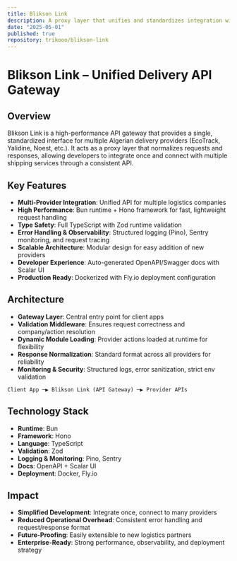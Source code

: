 ```yaml
---
title: Blikson Link
description: A proxy layer that unifies and standardizes integration with multiple shipping provider APIs, simplifying development and reducing operational complexity.
date: "2025-05-01"
published: true
repository: trikooo/blikson-link
---
```


# Blikson Link – Unified Delivery API Gateway

## Overview

Blikson Link is a high-performance API gateway that provides a single, standardized interface for multiple Algerian delivery providers (EcoTrack, Yalidine, Noest, etc.). It acts as a proxy layer that normalizes requests and responses, allowing developers to integrate once and connect with multiple shipping services through a consistent API.

## Key Features

* **Multi-Provider Integration**: Unified API for multiple logistics companies
* **High Performance**: Bun runtime + Hono framework for fast, lightweight request handling
* **Type Safety**: Full TypeScript with Zod runtime validation
* **Error Handling & Observability**: Structured logging (Pino), Sentry monitoring, and request tracing
* **Scalable Architecture**: Modular design for easy addition of new providers
* **Developer Experience**: Auto-generated OpenAPI/Swagger docs with Scalar UI
* **Production Ready**: Dockerized with Fly.io deployment configuration

## Architecture

* **Gateway Layer**: Central entry point for client apps
* **Validation Middleware**: Ensures request correctness and company/action resolution
* **Dynamic Module Loading**: Provider actions loaded at runtime for flexibility
* **Response Normalization**: Standard format across all providers for reliability
* **Monitoring & Security**: Structured logs, error sanitization, strict env validation

```
Client App ─▶ Blikson Link (API Gateway) ─▶ Provider APIs
```

## Technology Stack

* **Runtime**: Bun
* **Framework**: Hono
* **Language**: TypeScript
* **Validation**: Zod
* **Logging & Monitoring**: Pino, Sentry
* **Docs**: OpenAPI + Scalar UI
* **Deployment**: Docker, Fly.io

## Impact

* **Simplified Development**: Integrate once, connect to many providers
* **Reduced Operational Overhead**: Consistent error handling and request/response format
* **Future-Proofing**: Easily extensible to new logistics partners
* **Enterprise-Ready**: Strong performance, observability, and deployment strategy

